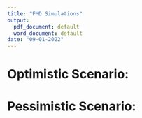 ```yaml
---
title: "FMD Simulations"
output:
  pdf_document: default
  word_document: default
date: "09-01-2022"
---
```


<!-- 1. Japan lifted it's ban on the importation of US beef nearly 2 years after BSE in the US. -->
<!-- 2. December 2005, Japan agreed to remove the restriction on importing US beef. However, in January imports stopped again because inspectors found banned cattle parts in a veal shipment from the U.S. -->
<!-- 3. South Korea resumed U.S. beef imports in July 2008.  -->
<!-- 4. China lifted it's ban in 2016 -->

# Optimistic Scenario:\newline

\begin{itemize}
\item Year1: $5\%$ decline in domestic demand and exports are banned
\item Year2: Domestic demand is back up and exports are banned
\item Year3: Everything goes back to pre FMD 
\end{itemize}

\begin{figure}
  \includegraphics[width=1.1\linewidth]{FMD-SimulationPlots/09-01/PsOPT.png}
  \caption{Fed cattle price}
\end{figure}

\begin{figure}
  \includegraphics[width=1.1\linewidth]{FMD-SimulationPlots/09-01/PcOPT.png}
  \caption{Cull cow price}
\end{figure}

\begin{figure}
  \includegraphics[width=1.1\linewidth]{FMD-SimulationPlots/09-01/TotSupplyOPT.png}
  \caption{Total Supply - Before adjusting for exports and imports}
\end{figure}

\begin{figure}
  \includegraphics[width=1.1\linewidth]{FMD-SimulationPlots/09-01/TotSupplyOPTDom.png}
  \caption{Total Supply - After adjusting for exports and imports}
\end{figure}

\begin{figure}
  \includegraphics[width=1.1\linewidth]{FMD-SimulationPlots/09-01/SlSupplyOPT.png}
  \caption{Fed Cattle Supply - Before adjusting for exports and imports}
\end{figure}

\begin{figure}
  \includegraphics[width=1.1\linewidth]{FMD-SimulationPlots/09-01/SlSupplyOPTDom.png}
  \caption{Fed Cattle Supply - After adjusting for exports and imports}
\end{figure}

\begin{figure}
  \includegraphics[width=1.1\linewidth]{FMD-SimulationPlots/09-01/ClSupplyOPT.png}
  \caption{Cull cow supply - Before adjusting for exports and imports}
\end{figure}

\begin{figure}
  \includegraphics[width=1.1\linewidth]{FMD-SimulationPlots/09-01/ShareOPT.png}
  \caption{Share}
\end{figure}

\begin{figure}
  \includegraphics[width=1.1\linewidth]{FMD-SimulationPlots/09-01/demandQuantityOPT.png}
  \caption{Demand(Quantity)}
\end{figure}

\begin{figure}
  \includegraphics[width=1.1\linewidth]{FMD-SimulationPlots/09-01/demandDollarsOPT.png}
  \caption{Demand(Dollars)}
\end{figure}






\begin{figure}
  \includegraphics[width=8in]{FMD-SimulationPlots/09-01/OPT_INV_5.pdf}
  \caption{Inventory distribution under $5\%$ percent depopulation}
\end{figure}

\begin{figure}
  \includegraphics[width=8in]{FMD-SimulationPlots/09-01/OPT_INV_10.pdf}
  \caption{Inventory distribution under $10\%$ percent depopulation}
\end{figure}

<!-- \begin{figure} -->
<!--   \includegraphics[width=8in]{OPT20INV.pdf} -->
<!--   \caption{Age distribution under $20\%$ percent depopulation} -->
<!-- \end{figure} -->


\begin{figure}
  \includegraphics[width=8in]{FMD-SimulationPlots/09-01/OPT_TRADE_5.pdf}
  \caption{Imports and Exports under $5\%$ percent depopulation}
\end{figure}

\begin{figure}
  \includegraphics[width=8in]{FMD-SimulationPlots/09-01/OPT_TRADE_10.pdf}
  \caption{Imports and Exports under $10\%$ percent depopulation}
\end{figure}

<!-- \begin{figure} -->
<!--   \includegraphics[width=8in]{OPT20TRADE.pdf} -->
<!--   \caption{Imports and Exports under $20\%$ percent depopulation} -->
<!-- \end{figure} -->

\clearpage

# Pessimistic Scenario:\newline

\begin{itemize}
\item Year1: $5\%$ decline in domestic demand and exports are banned
\item Year2: $5\%$ decline in domestic demand and exports are banned
\item Year3: $5\%$ decline in domestic demand and exports are banned
\item Year4: Domestic demand goes back up, exports are still banned
\item Year5: Exports are still banned
\item Year6: Export band is lifted and everything goes back to pre FMD
\end{itemize}

\begin{figure}
  \includegraphics[width=1.1\linewidth]{FMD-SimulationPlots/09-01/PsPES.png}
  \caption{Fed cattle price}
\end{figure}

\begin{figure}
  \includegraphics[width=1.1\linewidth]{FMD-SimulationPlots/09-01/PcPES.png}
  \caption{Cull cow price}
\end{figure}

\begin{figure}
  \includegraphics[width=1.1\linewidth]{FMD-SimulationPlots/09-01/TotSupplyPES.png}
  \caption{Total Supply - Before adjusting for exports and imports}
\end{figure}

\begin{figure}
  \includegraphics[width=1.1\linewidth]{FMD-SimulationPlots/09-01/TotSupplyPESDom.png}
  \caption{Total Supply - After adjusting for exports and imports}
\end{figure}

\begin{figure}
  \includegraphics[width=1.1\linewidth]{FMD-SimulationPlots/09-01/SlSupplyPES.png}
  \caption{Fed Cattle Supply - Before adjusting for exports and imports}
\end{figure}

\begin{figure}
  \includegraphics[width=1.1\linewidth]{FMD-SimulationPlots/09-01/SlSupplyPESDom.png}
  \caption{Fed Cattle Supply - After adjusting for exports and imports}
\end{figure}

\begin{figure}
  \includegraphics[width=1.1\linewidth]{FMD-SimulationPlots/09-01/ClSupplyPES.png}
  \caption{Cull cow supply - Before adjusting for exports and imports}
\end{figure}

\begin{figure}
  \includegraphics[width=1.1\linewidth]{FMD-SimulationPlots/09-01/SharePES.png}
  \caption{Share}
\end{figure}

\begin{figure}
  \includegraphics[width=1.1\linewidth]{FMD-SimulationPlots/09-01/demandQuantityPES.png}
  \caption{Demand(Quantity)}
\end{figure} 

\begin{figure}
  \includegraphics[width=1.1\linewidth]{FMD-SimulationPlots/09-01/demandDollarsPES.png}
  \caption{Demand(Dollars)}
\end{figure}


\begin{figure}
  \includegraphics[width=8in]{FMD-SimulationPlots/09-01/PES_INV_5.pdf}
  \caption{Inventory distribution under $5\%$ percent depopulation}
\end{figure}

\begin{figure}
  \includegraphics[width=8in]{FMD-SimulationPlots/09-01/PES_INV_10.pdf}
  \caption{Inventory distribution under $10\%$ percent depopulation}
\end{figure}

<!-- \begin{figure} -->
<!--   \includegraphics[width=8in]{OPT20INV.pdf} -->
<!--   \caption{Age distribution under $20\%$ percent depopulation} -->
<!-- \end{figure} -->


\begin{figure}
  \includegraphics[width=8in]{FMD-SimulationPlots/09-01/PES_TRADE_5.pdf}
  \caption{Imports and Exports under $5\%$ percent depopulation}
\end{figure}

\begin{figure}
  \includegraphics[width=8in]{FMD-SimulationPlots/09-01/PES_TRADE_10.pdf}
  \caption{Imports and Exports under $10\%$ percent depopulation}
\end{figure}

<!-- \begin{figure} -->
<!--   \includegraphics[width=8in]{OPT20TRADE.pdf} -->
<!--   \caption{Imports and Exports under $20\%$ percent depopulation} -->
<!-- \end{figure} -->

<!-- \newpage -->

<!-- # Plots without 20% depopulation -->
<!-- ## Optimistic Scenario \newline -->
<!-- \begin{figure} -->
<!--   \includegraphics[width=1.1\linewidth]{FMD-SimulationPlots/08-24/fedPriceOPT20N.png} -->
<!--   \caption{Fed cattle price} -->
<!-- \end{figure} -->

<!-- \begin{figure} -->
<!--   \includegraphics[width=1.1\linewidth]{FMD-SimulationPlots/08-24/cullPriceOPT20N.png} -->
<!--   \caption{Cull cow price} -->
<!-- \end{figure} -->

<!-- \begin{figure} -->
<!--   \includegraphics[width=1.1\linewidth]{FMD-SimulationPlots/08-24/fedSupplyOPT20N.png} -->
<!--   \caption{Fed Cattle Supply - Before adjusting for exports} -->
<!-- \end{figure} -->

<!-- \begin{figure} -->
<!--   \includegraphics[width=1.1\linewidth]{FMD-SimulationPlots/08-24/cullSupplyOPT20N.png} -->
<!--   \caption{Cull cow supply - Before adjusting for exports} -->
<!-- \end{figure} -->

<!-- \begin{figure} -->
<!--   \includegraphics[width=1.1\linewidth]{FMD-SimulationPlots/08-24/shareOPT20N.png} -->
<!--   \caption{Total supply - Before adjusting for exports} -->
<!-- \end{figure} -->


<!-- \clearpage -->

<!-- ## Pessimistic Scenario:\newline -->

<!-- \begin{figure} -->
<!--   \includegraphics[width=1.1\linewidth]{FMD-SimulationPlots/08-24/fedPricePES20N.png} -->
<!--   \caption{Fed cattle price} -->
<!-- \end{figure} -->

<!-- \begin{figure} -->
<!--   \includegraphics[width=1.1\linewidth]{FMD-SimulationPlots/08-24/cullPricePES20N.png} -->
<!--   \caption{Cull cow price} -->
<!-- \end{figure} -->

<!-- \begin{figure} -->
<!--   \includegraphics[width=1.1\linewidth]{FMD-SimulationPlots/08-24/fedSupplyPES20N.png} -->
<!--   \caption{Fed Cattle Supply - Before adjusting for exports} -->
<!-- \end{figure} -->

<!-- \begin{figure} -->
<!--   \includegraphics[width=1.1\linewidth]{FMD-SimulationPlots/08-24/cullSupplyPES20N.png} -->
<!--   \caption{Cull cow supply - Before adjusting for exports} -->
<!-- \end{figure} -->

<!-- \begin{figure} -->
<!--   \includegraphics[width=1.1\linewidth]{FMD-SimulationPlots/08-24/shareOPT20N.png} -->
<!--   \caption{Total supply - Before adjusting for exports} -->
<!-- \end{figure} -->






